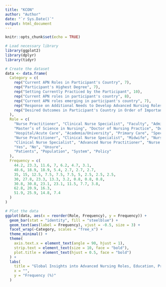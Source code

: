 ---
title: "KCON"
author: "Author"
date: "`r Sys.Date()`"
output: html_document
---

```{r setup, include=FALSE}
knitr::opts_chunk$set(echo = TRUE)
```

```{r}
# Load necessary library
library(ggplot2)
library(dplyr)
library(tidyr)

# Create the dataset
data <- data.frame(
  Category = c(
    rep("Current APN Roles in Participant's Country", 7),
    rep("Participant's Highest Degree", 7),
    rep("Setting Currently Practiced by the Participant", 10),
    rep("Current APN roles in participant's country", 8),
    rep("Current APN roles emerging in participant's country", 7),
    rep("Response on Additional Needs to Develop Advanced Nursing Roles", 3),
    rep("Desired Outcomes in Participant's Country in Order of Importance", 4)
  ),
  Role = c(
    "Nurse Practitioner", "Clinical Nurse Specialist", "Faculty", "Administrator", "Advanced Nurse Practitioner", "Student", "Chief Deputy Nurse",
    "Master’s of Science in Nursing", "Doctor of Nursing Practice", "Doctor of Philosophy", "Bachelor’s of Science in Nursing", "Master of Arts in Clinical Education", "Master’s of Science in Health Policy", "PhD Candidate",
    "Hospital/Acute Care", "Academia/University", "Primary Care", "Specialty Care", "Emergency/Urgent Care", "Mental Health/Psychiatric", "Policy", "Homeless Crisis Shelter", "Palliative Care", "Aging Services",
    "Nurse Practitioner", "Clinical Nurse Specialist", "Midwife", "Nurse Anesthetist", "Advanced Nurse Practitioner", "Nurse Consultant", "Advanced Clinical Practitioner", "Nursing counsellor",
    "Clinical Nurse Specialist", "Advanced Nurse Practitioner", "Nurse Practitioner", "None", "Nurse Anesthetist", "CNS Specialty", "Midwife",
    "Yes", "No", "Unsure",
    "Patients", "Population", "System", "Policy"
  ),
  Frequency = c(
    44.2, 23.3, 11.6, 7, 6.2, 4.7, 3.1,
    48.6, 18.9, 18.9, 5.4, 2.7, 2.7, 2.7,
    35, 15, 12.5, 7.5, 7.5, 7.5, 5, 2.5, 2.5, 2.5,
    30, 27.8, 23.3, 13.3, 3.2, 0.8, 0.8, 0.8,
    30.8, 30.8, 23.1, 23.1, 11.5, 7.7, 3.8,
    62.8, 20.9, 16.3,
    51.9, 25.9, 14.8, 7.4
  )
)

# Plot the data
ggplot(data, aes(x = reorder(Role, Frequency), y = Frequency)) +
  geom_bar(stat = "identity", fill = "steelblue") +
  geom_text(aes(label = Frequency), vjust = -0.5, size = 3) +
  facet_wrap(~Category, scales = "free_x") +
  theme_minimal() +
  theme(
    axis.text.x = element_text(angle = 90, hjust = 1),
    strip.text = element_text(size = 10, face = "bold"),
    plot.title = element_text(hjust = 0.5, face = "bold")
  ) +
  labs(
    title = "Global Insights into Advanced Nursing Roles, Education, Practice Settings, and Priorities",
    x = "",
    y = "Frequency (%)"
  )

```

